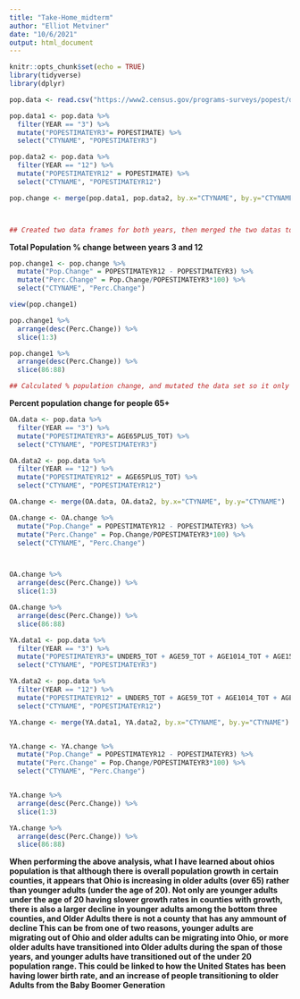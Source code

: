 ```yaml
---
title: "Take-Home_midterm"
author: "Elliot Metviner"
date: "10/6/2021"
output: html_document
---
```


```r
knitr::opts_chunk$set(echo = TRUE)
library(tidyverse)
library(dplyr)
```


```r
pop.data <- read.csv("https://www2.census.gov/programs-surveys/popest/datasets/2010-2019/counties/asrh/cc-est2019-agesex-39.csv")


```

```r
pop.data1 <- pop.data %>%
  filter(YEAR == "3") %>%
  mutate("POPESTIMATEYR3"= POPESTIMATE) %>%
  select("CTYNAME", "POPESTIMATEYR3")

pop.data2 <- pop.data %>%
  filter(YEAR == "12") %>% 
  mutate("POPESTIMATEYR12" = POPESTIMATE) %>%
  select("CTYNAME", "POPESTIMATEYR12")

pop.change <- merge(pop.data1, pop.data2, by.x="CTYNAME", by.y="CTYNAME")



## Created two data frames for both years, then merged the two datas together, and grouped by county name to make future code easier, re named pop estimate to the relative population estimate for the year to also help with future code. 
```


**Total Population % change between years 3 and 12**

```r
pop.change1 <- pop.change %>%
  mutate("Pop.Change" = POPESTIMATEYR12 - POPESTIMATEYR3) %>%
  mutate("Perc.Change" = Pop.Change/POPESTIMATEYR3*100) %>%
  select("CTYNAME", "Perc.Change")

view(pop.change1) 

pop.change1 %>%
  arrange(desc(Perc.Change)) %>%
  slice(1:3)

pop.change1 %>%
  arrange(desc(Perc.Change)) %>%
  slice(86:88)

## Calculated % population change, and mutated the data set so it only included only percent change for the individual counties.
```



**Percent population change for people 65+**
```r
OA.data <- pop.data %>%
  filter(YEAR == "3") %>%
  mutate("POPESTIMATEYR3"= AGE65PLUS_TOT) %>%
  select("CTYNAME", "POPESTIMATEYR3")

OA.data2 <- pop.data %>%
  filter(YEAR == "12") %>% 
  mutate("POPESTIMATEYR12" = AGE65PLUS_TOT) %>%
  select("CTYNAME", "POPESTIMATEYR12")

OA.change <- merge(OA.data, OA.data2, by.x="CTYNAME", by.y="CTYNAME")

OA.change <- OA.change %>%
  mutate("Pop.Change" = POPESTIMATEYR12 - POPESTIMATEYR3) %>%
  mutate("Perc.Change" = Pop.Change/POPESTIMATEYR3*100) %>%
  select("CTYNAME", "Perc.Change")



OA.change %>%
  arrange(desc(Perc.Change)) %>%
  slice(1:3)

OA.change %>%
  arrange(desc(Perc.Change)) %>%
  slice(86:88)

```




```r
YA.data1 <- pop.data %>%
  filter(YEAR == "3") %>%
  mutate("POPESTIMATEYR3"= UNDER5_TOT + AGE59_TOT + AGE1014_TOT + AGE1519_TOT) %>%
  select("CTYNAME", "POPESTIMATEYR3")

YA.data2 <- pop.data %>%
  filter(YEAR == "12") %>% 
  mutate("POPESTIMATEYR12" = UNDER5_TOT + AGE59_TOT + AGE1014_TOT + AGE1519_TOT) %>%
  select("CTYNAME", "POPESTIMATEYR12")

YA.change <- merge(YA.data1, YA.data2, by.x="CTYNAME", by.y="CTYNAME")


YA.change <- YA.change %>%
  mutate("Pop.Change" = POPESTIMATEYR12 - POPESTIMATEYR3) %>%
  mutate("Perc.Change" = Pop.Change/POPESTIMATEYR3*100) %>%
  select("CTYNAME", "Perc.Change")


YA.change %>%
  arrange(desc(Perc.Change)) %>%
  slice(1:3)

YA.change %>%
  arrange(desc(Perc.Change)) %>%
  slice(86:88)

```


**When performing the above analysis, what I have learned about ohios population is that although there is overall population growth in certain counties, it appears that Ohio is increasing in older adults (over 65) rather than younger adults (under the age of 20). Not only are younger adults under the age of 20 having slower growth rates in counties with growth, there is also a larger decline in younger adults among the bottom three counties, and Older Adults there is not a county that has any ammount of decline This can be from one of two reasons, younger adults are migrating out of Ohio and older adults can be migrating into Ohio, or more older adults have transitioned into Older adults during the span of those years, and younger adults have transitioned out of the under 20 population range. This could be linked to how the United States has been having lower birth rate, and an increase of people transitioning to older Adults from the Baby Boomer Generation**
